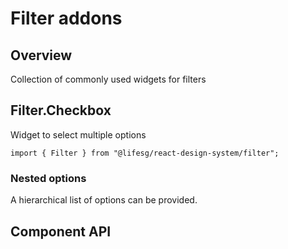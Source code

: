 
<Meta of={FilterAddonsStories} />

# Filter addons

## Overview

Collection of commonly used widgets for filters

## Filter.Checkbox

Widget to select multiple options

```tsx
import { Filter } from "@lifesg/react-design-system/filter";
```

<Canvas of={FilterAddonsStories.FilterCheckbox} />

### Nested options

A hierarchical list of options can be provided.

<Canvas of={FilterAddonsStories.FilterCheckboxNested} />

## Component API

<PropsTable />
